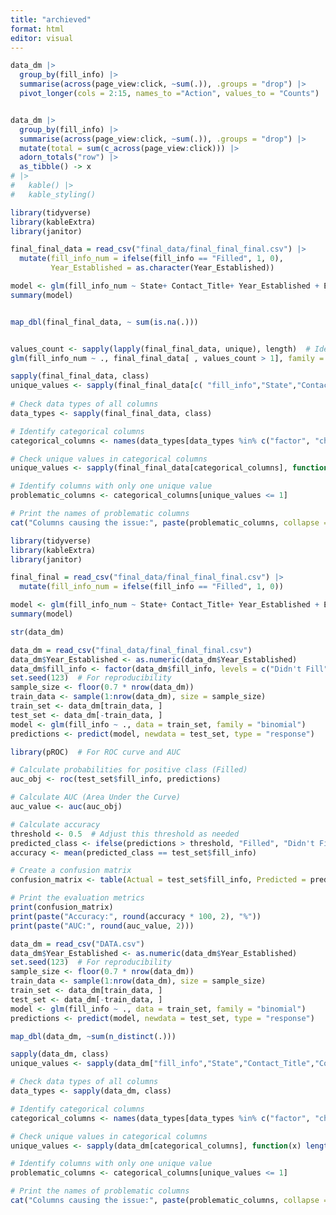 ```yaml
---
title: "archieved"
format: html
editor: visual
---
```


```r
data_dm |> 
  group_by(fill_info) |> 
  summarise(across(page_view:click, ~sum(.)), .groups = "drop") |> 
  pivot_longer(cols = 2:15, names_to ="Action", values_to = "Counts")


data_dm |> 
  group_by(fill_info) |> 
  summarise(across(page_view:click, ~sum(.)), .groups = "drop") |> 
  mutate(total = sum(c_across(page_view:click))) |> 
  adorn_totals("row") |> 
  as_tibble() -> x
# |> 
#   kable() |> 
#   kable_styling()
```

```r

library(tidyverse)
library(kableExtra)
library(janitor)

final_final_data = read_csv("final_data/final_final_final.csv") |> 
  mutate(fill_info_num = ifelse(fill_info == "Filled", 1, 0),
         Year_Established = as.character(Year_Established))

model <- glm(fill_info_num ~ State+ Contact_Title+ Year_Established + Employee_Size + New_Category, data = final_final_data, family = binomial)
summary(model) 


map_dbl(final_final_data, ~ sum(is.na(.)))


values_count <- sapply(lapply(final_final_data, unique), length)  # Identify variables with 1 value
glm(fill_info_num ~ ., final_final_data[ , values_count > 1], family = binomial)                  # Apply lm() to subset of data

```
```r
sapply(final_final_data, class)
unique_values <- sapply(final_final_data[c( "fill_info","State","Contact_Title","Country","Campaign_Name","New_Category")], function(x) length(unique(x))) 
 
# Check data types of all columns
data_types <- sapply(final_final_data, class)

# Identify categorical columns
categorical_columns <- names(data_types[data_types %in% c("factor", "character")])

# Check unique values in categorical columns
unique_values <- sapply(final_final_data[categorical_columns], function(x) length(unique(x)))

# Identify columns with only one unique value
problematic_columns <- categorical_columns[unique_values <= 1]

# Print the names of problematic columns
cat("Columns causing the issue:", paste(problematic_columns, collapse = ", "))

```


```r
library(tidyverse)
library(kableExtra)
library(janitor)
```


```r
final_final = read_csv("final_data/final_final_final.csv") |> 
  mutate(fill_info_num = ifelse(fill_info == "Filled", 1, 0)) 

model <- glm(fill_info_num ~ State+ Contact_Title+ Year_Established + Employee_Size+ Country + New_Category, data = final_final, family = binomial)
summary(model) 
```

```r
str(data_dm)
```


```r

data_dm = read_csv("final_data/final_final_final.csv")
data_dm$Year_Established <- as.numeric(data_dm$Year_Established)
data_dm$fill_info <- factor(data_dm$fill_info, levels = c("Didn't Fill", "Filled"))
set.seed(123)  # For reproducibility
sample_size <- floor(0.7 * nrow(data_dm))
train_data <- sample(1:nrow(data_dm), size = sample_size)
train_set <- data_dm[train_data, ]
test_set <- data_dm[-train_data, ]
model <- glm(fill_info ~ ., data = train_set, family = "binomial")
predictions <- predict(model, newdata = test_set, type = "response")

```


```r
library(pROC)  # For ROC curve and AUC

# Calculate probabilities for positive class (Filled)
auc_obj <- roc(test_set$fill_info, predictions)

# Calculate AUC (Area Under the Curve)
auc_value <- auc(auc_obj)

# Calculate accuracy
threshold <- 0.5  # Adjust this threshold as needed
predicted_class <- ifelse(predictions > threshold, "Filled", "Didn't Fill")
accuracy <- mean(predicted_class == test_set$fill_info)

# Create a confusion matrix
confusion_matrix <- table(Actual = test_set$fill_info, Predicted = predicted_class)

# Print the evaluation metrics
print(confusion_matrix)
print(paste("Accuracy:", round(accuracy * 100, 2), "%"))
print(paste("AUC:", round(auc_value, 2)))

```


```r
data_dm = read_csv("DATA.csv")
data_dm$Year_Established <- as.numeric(data_dm$Year_Established)
set.seed(123)  # For reproducibility
sample_size <- floor(0.7 * nrow(data_dm))
train_data <- sample(1:nrow(data_dm), size = sample_size)
train_set <- data_dm[train_data, ]
test_set <- data_dm[-train_data, ]
model <- glm(fill_info ~ ., data = train_set, family = "binomial")
predictions <- predict(model, newdata = test_set, type = "response")

map_dbl(data_dm, ~sum(n_distinct(.)))
```

```r
sapply(data_dm, class)
unique_values <- sapply(data_dm["fill_info","State","Contact_Title","Country","Campaign_Name","New_Category"], function(x) length(unique(x)))

# Check data types of all columns
data_types <- sapply(data_dm, class)

# Identify categorical columns
categorical_columns <- names(data_types[data_types %in% c("factor", "character")])

# Check unique values in categorical columns
unique_values <- sapply(data_dm[categorical_columns], function(x) length(unique(x)))

# Identify columns with only one unique value
problematic_columns <- categorical_columns[unique_values <= 1]

# Print the names of problematic columns
cat("Columns causing the issue:", paste(problematic_columns, collapse = ", "))

```


